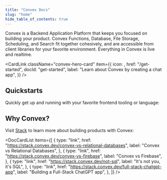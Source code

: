 ```yaml
---
title: "Convex Docs"
slug: "home"
hide_table_of_contents: true
---
```



<span className="convex-hero">
  Convex is a Backend Application Platform that keeps you focused on building
  your product. Convex Functions, Database, File Storage, Scheduling, and Search
  fit together cohesively, and are accessible from client libraries for your
  favorite environment. Everything in Convex is live and realtime.
</span>

<CardLink
  className="convex-hero-card"
  item={{
    icon: <TutorialGraphic height={40} />,
    href: "/get-started",
    docId: "get-started",
    label: "Learn about Convex by creating a chat app",
  }}
/>

## Quickstarts

Quickly get up and running with your favorite frontend tooling or language:

<QuickstartsList />

## Why Convex?

Visit [Stack](https://stack.convex.dev/) to learn more about building products
with Convex:

<DocCardList
  items={[
    {
      type: "link",
      href: "https://stack.convex.dev/convex-vs-relational-databases",
      label: "Convex vs Relational Databases",
    },
    {
      type: "link",
      href: "https://stack.convex.dev/convex-vs-firebase",
      label: "Convex vs Firebase",
    },
    {
      type: "link",
      href: "https://stack.convex.dev/not-sql",
      label: "It's not you, it's SQL",
    },
    {
      type: "link",
      href: "https://stack.convex.dev/full-stack-chatgpt-app",
      label: "Building a Full-Stack ChatGPT app",
    },
  ]}
/>
